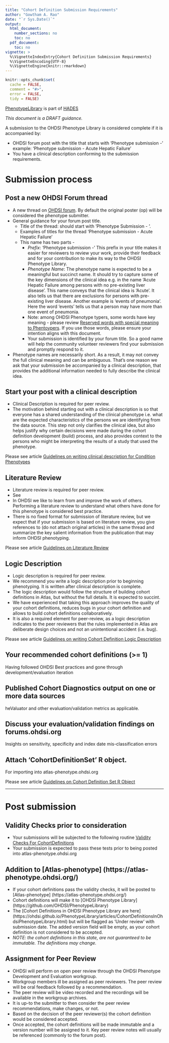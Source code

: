 ```yaml
---
title: "Cohort Definition Submission Requirements"
author: "Gowtham A. Rao"
date: "`r Sys.Date()`"
output:
  html_document:
    number_sections: no
    toc: no  
  pdf_document: 
    toc: no     
vignette: >
  %\VignetteIndexEntry{Cohort Definition Submission Requirements}
  %\VignetteEncoding{UTF-8}    
  %\VignetteEngine{knitr::rmarkdown}
---
```


```r
knitr::opts_chunk$set(
  cache = FALSE,
  comment = "#>",
  error = FALSE,
  tidy = FALSE)
```

[PhenotypeLibrary](https://github.com/OHDSI/PhenotypeLibrary) is part of [HADES](https://ohdsi.github.io/Hades/)

*This document is a DRAFT guidance.*

A submission to the OHDSI Phenotype Library is considered complete if it is accompanied by:

- OHDSI forum post with the title that starts with 'Phenotype submission -' example: 'Phenotype submission - Acute Hepatic Failure'
- You have a clinical description conforming to the submission requirements.

# Submission process
## Post a new OHDSI Forum thread 
- A new thread on [OHDSI forum](forums.ohdsi.org). By default the original poster (op) will be considered the phenotype submitter. 
- General guidance for your forum post title. 
    - Title of the thread: should start with ‘Phenotype Submission - ‘. 
    - Examples of titles for the thread ‘Phenotype submission - Acute Hepatic Failure’
    - This name has two parts - 
        - *Prefix*: ‘Phenotype submission -’ This prefix in your title makes it easier for reviewers to review your work, provide their feedback and for your contribution to make its way to the OHDSI Phenotype Library.
        - *Phenotype Name*: The phenotype name is expected to be a meaningful but succinct name. It should try to capture some of the key dimensions of the clinical idea e.g. in the name ‘Acute Hepatic Failure among persons with no pre-existing liver disease’. This name conveys that the clinical idea is ‘Acute’. It also tells us that there are exclusions for persons with pre-existing liver disease. Another example is ‘events of pneumonia’. Here the word ‘events’ tells us that a person may have more than one event of pneumonia. 
        - Note: among OHDSI Phenotype typers, some words have key meaning - please review [Reserved words with special meaning to Phentoypers](https://ohdsi.github.io/PhenotypeLibrary/articles/ReservedWordsWithSpecialMeaningToPhenotypers.html). If you use those words, please ensure your intention aligns with this document.
        - Your submission is identified by your forum title. So a good name will help the community volunteer reviewers find your submission and promptly respond to it.
- Phenotype names are necessarily short. As a result, it may not convey the full clinical meaning and can be ambiguous. That's one reason we ask that your submission be accompanied by a clinical description, that provides the additional information needed to fully describe the clinical idea.


## Start your post with a clinical description
- Clinical Description is required for peer review.
- The motivation behind starting out with a clinical description is so that everyone has a shared understanding of the clinical phenotype i.e. what are the expected characteristics of the persons we are identifying from the data source. This step not only clarifies the clinical idea, but also helps justify why certain decisions were made during the cohort definition development (build) process, and also provides context to the persons who might be interpreting the results of a study that used the phenotype.

Please see article [Guidelines on writing clinical description for Condition Phenotypes](https://ohdsi.github.io/PhenotypeLibrary/articles/GuidelinesOnClinicalDescriptionForConditionPhenotypes.html)

## Literature Review
- Literature review is required for peer review.
- See 
- In OHDSI we like to learn from and improve the work of others. Performing a literature review to understand what others have done for this phenotype is considered best practice.
- There is no fixed format for submission of literature review, but we expect that if your submission is based on literature review, you give references to (do not attach original articles) in the same thread and summarize the key salient information from the publication that may inform OHDSI phenotyping.

Please see article [Guidelines on Literature Review](https://ohdsi.github.io/PhenotypeLibrary/articles/GuidelinesOnLiteratureReview.html)
 
## Logic Description
- Logic description is required for peer review.
- We recommend you write a logic description prior to beginning phenotyping. It is written after clinical description is complete.
- The logic description would follow the structure of building cohort definitions in Atlas, but without the full details. It is expected to succint.
- We have experienced that taking this approach improves the quality of your cohort definitions, reduces bugs in your cohort definition and allows to build cohort definitions collaboratively.
- It is also a required element for peer-review, as a logic description indicates to the peer reviewers that the rules implemented in Atlas are deliberate design choices and not an unintentional accident (i.e. bug).

Please see article [Guidelines on writing Cohort Definition Logic Description](https://ohdsi.github.io/PhenotypeLibrary/articles/GuidelinesOnWritingCohortDefinitionLogicDescription.html)

## Your recommended cohort definitions (>= 1)
Having followed OHDSI Best practices and gone through development/evaluation iteration

## Published Cohort Diagnostics output on one or more data sources 
heValuator and other evaluation/validation metrics as applicable.

## Discuss your evaluation/validation findings on forums.ohdsi.org
Insights on sensitivity, specificity and index date mis-classification errors

## Attach ‘CohortDefinitionSet’ R object.
For importing into atlas-phenotype.ohdsi.org

Please see article [Guidelines on Cohort Definition Set R Object](https://ohdsi.github.io/PhenotypeLibrary/articles/GuidelinesOnCohortDefinitionSetRObject.html)  

------------------------------------------------
# Post submission

## Validity Checks prior to consideration
- Your submissions will be subjected to the following routine [Validity Checks For CohortDefinitions](https://ohdsi.github.io/PhenotypeLibrary/articles/ValidityChecksForCohortDefinitions.html)
- Your submission is expected to pass these tests prior to being posted into atlas-phenotype.ohdsi.org
  
## Addition to [Atlas-phenotype] (https://atlas-phenotype.ohdsi.org/)
- If your cohort definitions pass the validity checks, it will be posted to [Atlas-phenotype] (https://atlas-phenotype.ohdsi.org/)
- Cohort definitions will make it to [OHDSI Phenotype Library] (https://github.com/OHDSI/PhenotypeLibrary)
- The [Cohort Definitions in OHDSI Phenotype Library are here] (https://ohdsi.github.io/PhenotypeLibrary/articles/CohortDefinitionsInOhdsiPhenotypeLibrary.html) but will be flagged as 'Under review' with submission date. The added version field will be empty, as your cohort definition is not considered to be accepted.
- *NOTE: the cohort definitions in this state, are not guaranteed to be immutable. The definitions may change.*

## Assignment for Peer Review
- OHDSI will perform on open peer review through the OHDSI Phenotype Development and Evaluation workgroup.
- Workgroup members ill be assigned as peer reviewers. The peer review will be oral feedback followed by a recommendation.
- The peer review will be video recorded and the recordings will be available in the workgroup archives.
- It is up-to the submitter to then consider the peer review recommendations, make changes, or not.
- Based on the decision of the peer reviewer(s) the cohort definition would be considered accepted.
- Once accepted, the cohort definitions will be made immutable and a version number will be assigned to it. Key peer review notes will usually be referenced (commonly to the forum post).
